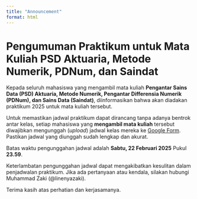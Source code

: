 ```yaml
---
title: "Announcement"
format: html
---
```


# Pengumuman Praktikum untuk Mata Kuliah PSD Aktuaria, Metode Numerik, PDNum, dan Saindat

Kepada seluruh mahasiswa yang mengambil mata kuliah **Pengantar Sains Data (PSD) Aktuaria, Metode Numerik, Pengantar Differensia Numerik (PDNum), dan Sains Data (Saindat)**, diinformasikan bahwa akan diadakan praktikum 2025 untuk mata kuliah tersebut.

Untuk memastikan jadwal praktikum dapat dirancang tanpa adanya bentrok antar kelas, setiap mahasiswa yang **mengambil mata kuliah** tersebut diwajibkan mengunggah (*upload*) jadwal kelas mereka ke [Google Form](https://forms.gle/AZhHKZWQM3AWNTVQ6). Pastikan jadwal yang diunggah sudah lengkap dan akurat.

Batas waktu pengunggahan jadwal adalah **Sabtu, 22 Februari 2025** Pukul **23.59**.

Keterlambatan pengunggahan jadwal dapat mengakibatkan kesulitan dalam penjadwalan praktikum. Jika ada pertanyaan atau kendala, silakan hubungi Muhammad Zaki (@linenyazaki).

Terima kasih atas perhatian dan kerjasamanya.
